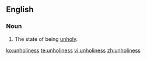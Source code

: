 ==English==
===Noun===
{{en-noun|~|es}}

# The state of being [[unholy]].

[[ko:unholiness]]
[[te:unholiness]]
[[vi:unholiness]]
[[zh:unholiness]]
